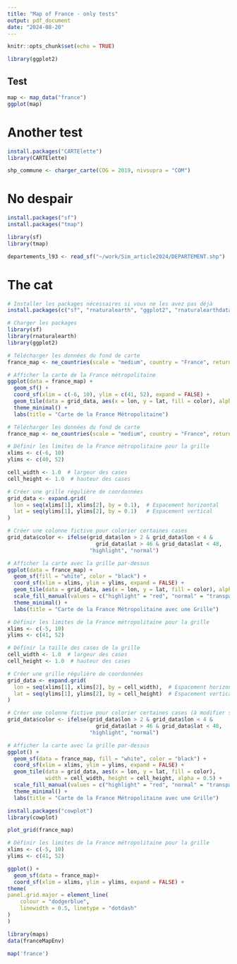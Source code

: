 ```yaml
---
title: "Map of France - only tests"
output: pdf_document
date: "2024-08-20"
---
```


```r
knitr::opts_chunk$set(echo = TRUE)
```

```r
library(ggplot2)
```


## Test

```r
map <- map_data("france")
ggplot(map)
```


# Another test

```r
install.packages("CARTElette")
library(CARTElette)
```

```r
shp_commune <- charger_carte(COG = 2019, nivsupra = "COM")
```

# No despair

```r
install.packages("sf")
install.packages("tmap")
```

```r
library(sf)
library(tmap)
```

```r
departements_l93 <- read_sf("~/work/Sim_article2024/DEPARTEMENT.shp")
```

# The cat

```r
# Installer les packages nécessaires si vous ne les avez pas déjà
install.packages(c("sf", "rnaturalearth", "ggplot2", "rnaturalearthdata"))

# Charger les packages
library(sf)
library(rnaturalearth)
library(ggplot2)
```

```r
# Télécharger les données du fond de carte
france_map <- ne_countries(scale = "medium", country = "France", returnclass = "sf")

# Afficher la carte de la France métropolitaine
ggplot(data = france_map) +
  geom_sf() +
  coord_sf(xlim = c(-6, 10), ylim = c(41, 52), expand = FALSE) +
  geom_tile(data = grid_data, aes(x = lon, y = lat, fill = color), alpha = 0.5) +
  theme_minimal() +
  labs(title = "Carte de la France Métropolitaine")

```

```r

# Télécharger les données du fond de carte
france_map <- ne_countries(scale = "medium", country = "France", returnclass = "sf")

# Définir les limites de la France métropolitaine pour la grille
xlims <- c(-6, 10)
ylims <- c(40, 52)

cell_width <- 1.0  # largeur des cases
cell_height <- 1.0  # hauteur des cases

# Créer une grille régulière de coordonnées
grid_data <- expand.grid(
  lon = seq(xlims[1], xlims[2], by = 0.1),  # Espacement horizontal
  lat = seq(ylims[1], ylims[2], by = 0.1)   # Espacement vertical
)

# Créer une colonne fictive pour colorier certaines cases
grid_data$color <- ifelse(grid_data$lon > 2 & grid_data$lon < 4 & 
                            grid_data$lat > 46 & grid_data$lat < 48, 
                          "highlight", "normal")

# Afficher la carte avec la grille par-dessus
ggplot(data = france_map) +
  geom_sf(fill = "white", color = "black") +
  coord_sf(xlim = xlims, ylim = ylims, expand = FALSE) +
  geom_tile(data = grid_data, aes(x = lon, y = lat, fill = color), alpha = 0.5) +
  scale_fill_manual(values = c("highlight" = "red", "normal" = "transparent")) +
  theme_minimal() +
  labs(title = "Carte de la France Métropolitaine avec une Grille")

```

```r
# Définir les limites de la France métropolitaine pour la grille
xlims <- c(-5, 10)
ylims <- c(41, 52)

# Définir la taille des cases de la grille
cell_width <- 1.0  # largeur des cases
cell_height <- 1.0  # hauteur des cases

# Créer une grille régulière de coordonnées
grid_data <- expand.grid(
  lon = seq(xlims[1], xlims[2], by = cell_width),  # Espacement horizontal
  lat = seq(ylims[1], ylims[2], by = cell_height)  # Espacement vertical
)

# Créer une colonne fictive pour colorier certaines cases (à modifier selon vos besoins)
grid_data$color <- ifelse(grid_data$lon > 2 & grid_data$lon < 4 & 
                            grid_data$lat > 46 & grid_data$lat < 48, 
                          "highlight", "normal")

# Afficher la carte avec la grille par-dessus
ggplot() +
  geom_sf(data = france_map, fill = "white", color = "black") +
  coord_sf(xlim = xlims, ylim = ylims, expand = FALSE) +
  geom_tile(data = grid_data, aes(x = lon, y = lat, fill = color), 
            width = cell_width, height = cell_height, alpha = 0.5) +
  scale_fill_manual(values = c("highlight" = "red", "normal" = "transparent")) +
  theme_minimal() +
  labs(title = "Carte de la France Métropolitaine avec une Grille")

```

```r
install.packages("cowplot")
library(cowplot)
```

```r
plot_grid(france_map)
```

```r
# Définir les limites de la France métropolitaine pour la grille
xlims <- c(-5, 10)
ylims <- c(41, 52)

ggplot() +
  geom_sf(data = france_map)+
  coord_sf(xlim = xlims, ylim = ylims, expand = FALSE) +
theme(
panel.grid.major = element_line(
    colour = "dodgerblue",
    linewidth = 0.5, linetype = "dotdash"
)
)
```

```r
library(maps)
data(franceMapEnv)
```

```r
map('france')
```



